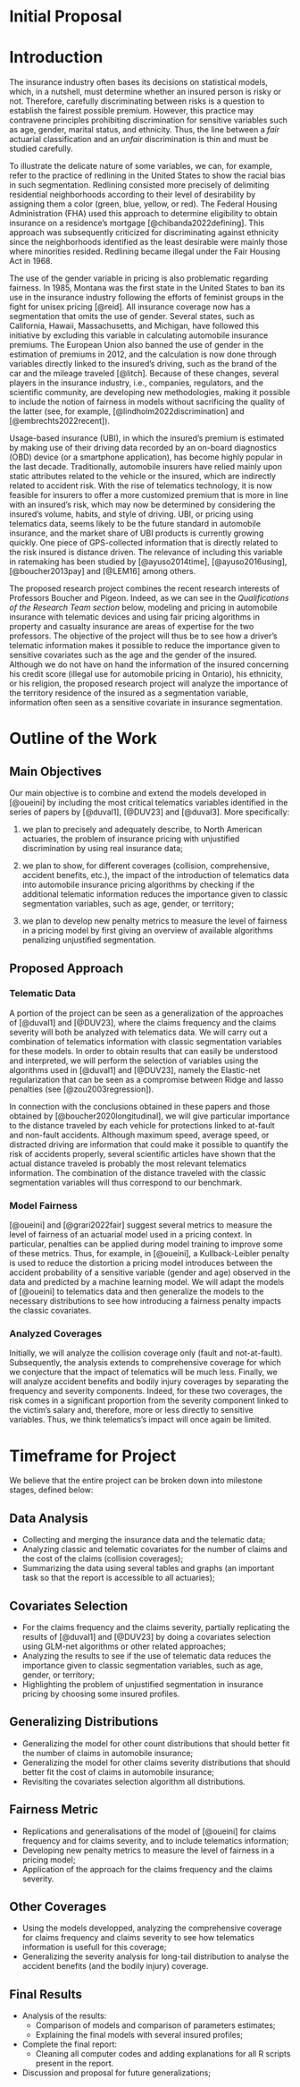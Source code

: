 # Initial Proposal {.unnumbered}

# Introduction 

::: {.justify}

The insurance industry often bases its decisions on statistical models, which, in a nutshell, must determine whether an insured person is risky or not. Therefore, carefully discriminating between risks is a question to establish the fairest possible premium. However, this practice may contravene principles prohibiting discrimination for sensitive variables such as age, gender, marital status, and ethnicity. Thus, the line between a *fair* actuarial classification and an *unfair* discrimination is thin and must be studied carefully.

To illustrate the delicate nature of some variables, we can, for example, refer to the practice of redlining in the United States to show the racial bias in such segmentation. Redlining consisted more precisely of delimiting residential neighborhoods according to their level of desirability by assigning them a color (green, blue, yellow, or red). The Federal Housing Administration (FHA) used this approach to determine eligibility to obtain insurance on a residence's mortgage [@chibanda2022defining]. This approach was subsequently criticized for discriminating against ethnicity since the neighborhoods identified as the least desirable were mainly those where minorities resided. Redlining became illegal under the Fair Housing Act in 1968.

The use of the gender variable in pricing is also problematic regarding fairness. In 1985, Montana was the first state in the United States to ban its use in the insurance industry following the efforts of feminist groups in the fight for unisex pricing [@reid]. All insurance coverage now has a segmentation that omits the use of gender. Several states, such as California, Hawaii, Massachusetts, and Michigan, have followed this initiative by excluding this variable in calculating automobile insurance premiums. The European Union also banned the use of gender in the estimation of premiums in 2012, and the calculation is now done through variables directly linked to the insured's driving, such as the brand of the car and the mileage traveled [@litch]. Because of these changes, several players in the insurance industry, i.e., companies, regulators, and the scientific community, are developing new methodologies, making it possible to include the notion of fairness in models without sacrificing the quality of the latter (see, for example, [@lindholm2022discrimination] and [@embrechts2022recent]).

Usage-based insurance (UBI), in which the insured’s premium is estimated by making use of their driving data recorded by an on-board diagnostics (OBD) device (or a smartphone application), has become highly popular in the last decade. Traditionally, automobile insurers have relied mainly upon static attributes related to the vehicle or the insured, which are indirectly related to accident risk. With the rise of telematics technology, it is now feasible for insurers to offer a more customized premium that is more in line with an insured’s risk, which may now be determined by considering the insured’s volume, habits, and style of driving. UBI, or pricing using telematics data, seems likely to be the future standard in automobile insurance, and the market share of UBI
products is currently growing quickly. One piece of GPS-collected information that is directly related to the risk insured is distance driven. The relevance of including this variable in ratemaking has been studied by [@ayuso2014time], [@ayuso2016using], [@boucher2013pay] and [@LEM16] among others.

The proposed research project combines the recent research interests of Professors Boucher and Pigeon. Indeed, as we can see in the *Qualifications of the Research Team section* below, modeling and pricing in automobile insurance with telematic devices and using fair pricing algorithms in property and casualty insurance are areas of expertise for the two professors.  The objective of the project will thus be to see how a driver's telematic information makes it possible to reduce the importance given to sensitive covariates such as the age and the gender of the insured. Although we do not have on hand the information of the insured concerning his credit score (illegal use for automobile pricing in Ontario), his ethnicity, or his religion, the proposed research project will analyze the importance of the territory residence of the insured as a segmentation variable, information often seen as a sensitive covariate in insurance segmentation.

:::

# Outline of the Work

## Main Objectives 

::: {.justify}

Our main objective is to combine and extend the models developed in [@oueini] by including the most critical telematics variables identified in the series of papers by [@duval1], [@DUV23] and [@duval3]. More specifically:

1) we plan to precisely and adequately describe, to North American actuaries, the problem of insurance pricing with unjustified discrimination by using real insurance data;  

2) we plan to show, for different coverages (collision, comprehensive, accident benefits, etc.), the impact  of the introduction of telematics data into automobile insurance pricing algorithms by checking if the additional telematic information reduces the importance given to classic segmentation variables, such as age, gender, or territory;  

3) we plan to develop new penalty metrics to measure the level of fairness in a pricing model by first giving an overview of available algorithms penalizing unjustified segmentation.

:::

## Proposed Approach

::: {.justify}

### Telematic Data {-}

A portion of the project can be seen as a generalization of the approaches of [@duval1] and [@DUV23], where the claims frequency and the claims severity will both be analyzed with telematics data. We will carry out a combination of telematics information with classic segmentation variables for these models. In order to obtain results that can easily be understood and interpreted, we will perform the selection of variables using the algorithms used in [@duval1] and [@DUV23], namely the Elastic-net regularization  that can be seen as a compromise between Ridge and lasso penalties (see [@zou2003regression]).  

In connection with the conclusions obtained in these papers and those obtained by [@boucher2020longitudinal], we will give particular importance to the distance traveled by each vehicle for protections linked to at-fault and non-fault accidents. Although maximum speed, average speed, or distracted driving are information that could make it possible to quantify the risk of accidents properly, several scientific articles have shown that the actual distance traveled is probably the most relevant telematics information. The combination of the distance traveled with the classic segmentation variables will thus correspond to our benchmark.

### Model Fairness {-}

[@oueini] and [@grari2022fair] suggest several metrics to measure the level of fairness of an actuarial model used in a pricing context. In particular, penalties can be applied during model training to improve some of these metrics. Thus, for example, in [@oueini], a Kullback-Leibler penalty is used to reduce the distortion a pricing model introduces between the accident probability of a sensitive variable (gender and age) observed in the data and predicted by a machine learning model. We will adapt the models of [@oueini] to telematics data and then generalize the models to the necessary distributions to see how introducing a fairness penalty impacts the classic covariates.

### Analyzed Coverages {-}

Initially, we will analyze the collision coverage only (fault and not-at-fault). Subsequently, the analysis extends to comprehensive coverage for which we conjecture that the impact of telematics will be much less. Finally, we will analyze accident benefits and bodily injury coverages by separating the frequency and severity components. Indeed, for these two coverages, the risk comes in a significant proportion from the severity component linked to the victim's salary and, therefore, more or less directly to sensitive variables. Thus, we think telematics's impact will once again be limited.

:::


#	Timeframe for Project 

We believe that the entire project can be broken down into milestone stages, defined below:

::: {.panel-tabset}

## Data Analysis

- Collecting and merging the insurance data and the telematic data;
- Analyzing classic and telematic covariates for the number of claims and the cost of the claims (collision coverages);  
- Summarizing the data using several tables and graphs (an important task so that the report is accessible to all actuaries);    
 
## Covariates Selection

- For the claims frequency and the claims severity, partially replicating the results of [@duval1] and [@DUV23] by doing a covariates selection using GLM-net algorithms or other related approaches;  
- Analyzing the results to see if the use of telematic data reduces the importance given to classic segmentation variables, such as age, gender, or territory;
- Highlighting the problem of unjustified segmentation in insurance pricing by choosing some insured profiles.

## Generalizing Distributions

- Generalizing the model for other count distributions that should better fit the number of claims in automobile insurance;  
- Generalizing the model for other claims severity distributions that should better fit the cost of claims in automobile insurance;
- Revisiting the covariates selection algorithm all distributions.

## Fairness Metric 

- Replications and generalisations of the model of [@oueini] for claims frequency and for claims severity, and to include telematics information;  
- Developing new penalty metrics to measure the level of fairness in a pricing model;  
- Application of the approach for the claims frequency and the claims severity. 

## Other Coverages

- Using the models developped, analyzing the comprehensive coverage for claims frequency and claims severity to see how telematics information is usefull for this coverage;  
- Generalizing the severity analysis for long-tail distribution to analyse the accident benefits (and the bodily injury) coverage.

## Final Results

- Analysis of the results: 
  - Comparison of models and comparison of parameters estimates;
  - Explaining the final models with several insured profiles;
- Complete the final report: 
  - Cleaning all computer codes and adding explanations for all R scripts present in the report.
- Discussion and proposal for future generalizations;  

:::

